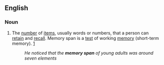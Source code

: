==English==

===Noun===
{{en-noun}}

# The [[number]] of [[items]], usually words or numbers, that a person can [[retain]] and [[recall]]. Memory span is a [[test]] of working [[memory]] (short-term memory). [http://www.medterms.com/script/main/art.asp?articlekey=7139]
#: ''He noticed that the '''memory span''' of young adults was around seven elements''